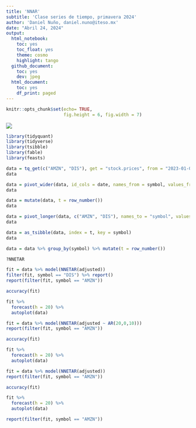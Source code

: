```yaml
---
title: 'NNAR'
subtitle: 'Clase series de tiempo, primavera 2024'
author: 'Daniel Nuño, daniel.nuno@iteso.mx'
date: "Abril 24, 2024"
output:
  html_notebook:
    toc: yes
    toc_float: yes
    theme: cosmo
    highlight: tango
  github_document:
    toc: yes
    dev: jpeg
  html_document:
    toc: yes
    df_print: paged
---
```


```r
knitr::opts_chunk$set(echo= TRUE,
                      fig.height = 6, fig.width = 7)
```

```{=html}
<style>
.forceBreak { -webkit-column-break-after: always; break-after: column; }
</style>
```
![](https://upload.wikimedia.org/wikipedia/commons/d/db/Logo_ITESO_normal.jpg)

```r
library(tidyquant)
library(tidyverse)
library(tsibble)
library(fable)
library(feasts)
```


```r
data = tq_get(c("AMZN", "DIS"), get = "stock.prices", from = "2023-01-01", to = "2024-03-29") %>% select(symbol, date, adjusted)
data
```
```r
data = pivot_wider(data, id_cols = date, names_from = symbol, values_from = adjusted)
data
```


```r
data = mutate(data, t = row_number())
data
```
```r
data = pivot_longer(data, c("AMZN", "DIS"), names_to = "symbol", values_to = "adjusted")
data
```

```r
data = as_tsibble(data, index = t, key = symbol)
data
```

```r
data = data %>% group_by(symbol) %>% mutate(t = row_number())
```



```r
?NNETAR
```


```r
fit = data %>% model(NNETAR(adjusted))
filter(fit, symbol == "DIS") %>% report()
report(filter(fit, symbol == "AMZN"))
```
```r
accuracy(fit)
```

```r
fit %>%
  forecast(h = 20) %>%
  autoplot(data)
```

```r
fit = data %>% model(NNETAR(adjusted ~ AR(20,0,10)))
report(filter(fit, symbol == "AMZN"))
```
```r
accuracy(fit)
```
```r
fit %>%
  forecast(h = 20) %>%
  autoplot(data)
```

```r
fit = data %>% model(NNETAR(adjusted))
report(filter(fit, symbol == "AMZN"))
```

```r
accuracy(fit)
```

```r
fit %>%
  forecast(h = 20) %>%
  autoplot(data)
```

```r
report(filter(fit, symbol == "AMZN"))
```

